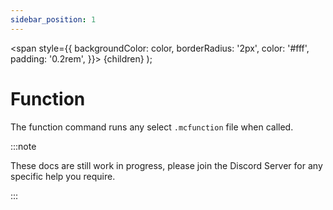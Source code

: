 ```yaml
---
sidebar_position: 1
---
```

  <span
    style={{
      backgroundColor: color,
      borderRadius: '2px',
      color: '#fff',
      padding: '0.2rem',
    }}>
    {children}
  </span>
);

# Function

The function command runs any select `.mcfunction` file when called.

:::note

These docs are still work in progress, please join the <Link to="https://discord.gg/6GeGaGjs97">Discord Server</Link> for any specific help you require.

:::